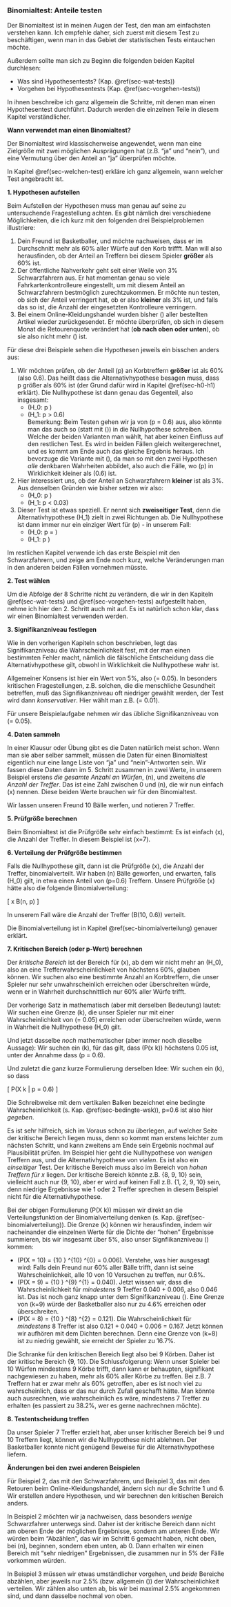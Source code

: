 ### Binomialtest: Anteile testen {#sec-binomialtest}

Der Binomialtest ist in meinen Augen der Test, den man am einfachsten verstehen kann. Ich empfehle daher, sich zuerst mit diesem Test zu beschäftigen, wenn man in das Gebiet der statistischen Tests eintauchen möchte.

Außerdem sollte man sich zu Beginn die folgenden beiden Kapitel durchlesen:

- Was sind Hypothesentests? (Kap. \@ref(sec-wat-tests))
- Vorgehen bei Hypothesentests (Kap. \@ref(sec-vorgehen-tests))

In ihnen beschreibe ich ganz allgemein die Schritte, mit denen man einen Hypothesentest durchführt. Dadurch werden die einzelnen Teile in diesem Kapitel verständlicher.

**Wann verwendet man einen Binomialtest?**

Der Binomialtest wird klassischerweise angewendet, wenn man eine Zielgröße mit zwei möglichen Ausprägungen hat (z.B. "ja" und "nein"), und eine Vermutung über den Anteil an "ja" überprüfen möchte.

In Kapitel \@ref(sec-welchen-test) erkläre ich ganz allgemein, wann welcher Test angebracht ist.

**1. Hypothesen aufstellen**

Beim Aufstellen der Hypothesen muss man genau auf seine zu untersuchende Fragestellung achten. Es gibt nämlich drei verschiedene Möglichkeiten, die ich kurz mit den folgenden drei Beispielproblemen illustriere:

1. Dein Freund ist Basketballer, und möchte nachweisen, dass er im Durchschnitt mehr als 60% aller Würfe auf den Korb triffft. Man will also herausfinden, ob der Anteil an Treffern bei diesem Spieler **größer** als 60% ist.
2. Der öffentliche Nahverkehr geht seit einer Weile von 3% Schwarzfahrern aus. Er hat momentan genau so viele Fahrkartenkontrolleure eingestellt, um mit diesem Anteil an Schwarzfahrern bestmöglich zurechtzukommen. Er möchte nun testen, ob sich der Anteil verringert hat, ob er also **kleiner** als 3% ist, und falls das so ist, die Anzahl der eingesetzten Kontrolleure verringern.
3. Bei einem Online-Kleidungshandel wurden bisher \(\frac{1}{3}\) aller bestellten Artikel wieder zurückgesendet. Er möchte überprüfen, ob sich in diesem Monat die Retourenquote verändert hat (**ob nach oben oder unten**), ob sie also nicht mehr \(\frac{1}{3}\) ist.

Für diese drei Beispiele sehen die Hypothesen jeweils ein bisschen anders aus:

1. Wir möchten prüfen, ob der Anteil \(p\) an Korbtreffern **größer** ist als 60% (also 0.6). Das heißt dass die Alternativhypothese besagen muss, dass p größer als 60% ist (der Grund dafür wird in Kapitel \@ref(sec-h0-h1) erklärt). Die Nullhypothese ist dann genau das Gegenteil, also insgesamt:
    - \(H_0: p \leq 0.6\)
    - \(H_1: p > 0.6\)  
Bemerkung: Beim Testen gehen wir ja von \(p = 0.6\) aus, also könnte man das auch so (statt mit \(\leq\)) in die Nullhypothese schreiben. Welche der beiden Varianten man wählt, hat aber keinen Einfluss auf den restlichen Test. Es wird in beiden Fällen gleich weitergerechnet, und es kommt am Ende auch das gleiche Ergebnis heraus. Ich bevorzuge die Variante mit \(\leq\), da man so mit den zwei Hypothesen *alle* denkbaren Wahrheiten abbildet, also auch die Fälle, wo \(p\) in Wirklichkeit kleiner als \(0.6\) ist.
2. Hier interessiert uns, ob der Anteil an Schwarzfahrern **kleiner** ist als 3%. Aus denselben Gründen wie bisher setzen wir also:
    - \(H_0: p \geq 0.03\)
    - \(H_1: p < 0.03\)
3. Dieser Test ist etwas speziell. Er nennt sich **zweiseitiger Test**, denn die Alternativhypothese \(H_1\) zielt in zwei Richtungen ab. Die Nullhypothese ist dann immer nur ein einziger Wert für \(p\) - in unserem Fall:
    - \(H_0: p = \frac{1}{3}\)
    - \(H_1: p \neq \frac{1}{3}\)

Im restlichen Kapitel verwende ich das erste Beispiel mit den Schwarzfahrern, und zeige am Ende noch kurz, welche Veränderungen man in den anderen beiden Fällen vornehmen müsste.

**2. Test wählen**

Um die Abfolge der 8 Schritte nicht zu verändern, die wir in den Kapiteln \@ref(sec-wat-tests) und \@ref(sec-vorgehen-tests) aufgestellt haben, nehme ich hier den 2. Schritt auch mit auf. Es ist natürlich schon klar, dass wir einen Binomialtest verwenden werden.

**3. Signifikanzniveau festlegen**

Wie in den vorherigen Kapiteln schon beschrieben, legt das Signifikanzniveau die Wahrscheinlichkeit fest, mit der man einen bestimmten Fehler macht, nämlich die fälschliche Entscheidung dass die Alternativhypothese gilt, obwohl in Wirklichkeit die Nullhypothese wahr ist.

Allgemeiner Konsens ist hier ein Wert von 5%, also \(\alpha = 0.05\). In besonders kritischen Fragestellungen, z.B. solchen, die die menschliche Gesundheit betreffen, muß das Signifikanzniveau oft niedriger gewählt werden, der Test wird dann *konservativer*. Hier wählt man z.B. \(\alpha = 0.01\).

Für unsere Beispielaufgabe nehmen wir das übliche Signifikanzniveau von \(\alpha = 0.05\).

**4. Daten sammeln**

In einer Klausur oder Übung gibt es die Daten natürlich meist schon. Wenn man sie aber selber sammelt, müssen die Daten für einen Binomialtest eigentlich nur eine lange Liste von "ja" und "nein"-Antworten sein. Wir fassen diese Daten dann im 5. Schritt zusammen in zwei Werte, in unserem Beispiel erstens *die gesamte Anzahl an Würfen*, \(n\), und zweitens *die Anzahl der Treffer*. Das ist eine Zahl zwischen 0 und \(n\), die wir nun einfach \(x\) nennen. Diese beiden Werte brauchen wir für den Binomialtest.

Wir lassen unseren Freund 10 Bälle werfen, und notieren 7 Treffer.

**5. Prüfgröße berechnen**

Beim Binomialtest ist die Prüfgröße sehr einfach bestimmt: Es ist einfach \(x\), die Anzahl der Treffer. In diesem Beispiel ist \(x=7\).

**6. Verteilung der Prüfgröße bestimmen**

Falls die Nullhypothese gilt, dann ist die Prüfgröße \(x\), die Anzahl der Treffer, binomialverteilt. Wir haben \(n\) Bälle geworfen, und erwarten, falls \(H_0\) gilt, in etwa einen Anteil von \(p=0.6\) Treffern. Unsere Prüfgröße \(x\) hätte also die folgende Binomialverteilung:

\[ x \sim B(n, p) \]

In unserem Fall wäre die Anzahl der Treffer \(B(10, 0.6)\) verteilt.

Die Binomialverteilung ist in Kapitel \@ref(sec-binomialverteilung) genauer erklärt.

**7. Kritischen Bereich (oder p-Wert) berechnen**

Der *kritische Bereich* ist der Bereich für \(x\), ab dem wir nicht mehr an \(H_0\), also an eine Trefferwahrscheinlichkeit von höchstens 60%, glauben können. Wir suchen also eine bestimmte Anzahl an Korbtreffern, die unser Spieler nur sehr unwahrscheinlich erreichen oder überschreiten würde, wenn er in Wahrheit durchschnittlich nur 60% aller Würfe trifft.

Der vorherige Satz in mathematisch (aber mit derselben Bedeutung) lautet: Wir suchen eine Grenze \(k\), die unser Spieler nur mit einer Wahrscheinlichkeit von \(\alpha = 0.05\) erreichen oder überschreiten würde, wenn in Wahrheit die Nullhypothese \(H_0\) gilt.

Und jetzt dasselbe *noch* mathematischer (aber immer noch dieselbe Aussage): Wir suchen ein \(k\), für das gilt, dass \(P(x \geq k)\) höchstens 0.05 ist, unter der Annahme dass \(p = 0.6\).

Und zuletzt die ganz kurze Formulierung derselben Idee: Wir suchen ein \(k\), so dass

\[ P(X \geq k | p = 0.6) \leq 0.05 \]

Die Schreibweise mit dem vertikalen Balken bezeichnet eine bedingte Wahrscheinlichkeit (s. Kap. \@ref(sec-bedingte-wsk)), p=0.6 ist also hier *gegeben*.

Es ist sehr hilfreich, sich im Voraus schon zu überlegen, auf welcher Seite der kritische Bereich liegen muss, denn so kommt man erstens leichter zum nächsten Schritt, und kann zweitens am Ende sein Ergebnis nochmal auf Plausibilität prüfen. Im Beispiel hier geht die Nullhypothese von *wenigen* Treffern aus, und die Alternativhypothese von *vielen*. Es ist also ein *einseitiger* Test. Der kritische Bereich muss also im Bereich von *hohen Treffern für x* liegen. Der kritische Bereich könnte z.B. {8, 9, 10} sein, vielleicht auch nur {9, 10}, aber er wird auf keinen Fall z.B. {1, 2, 9, 10} sein, denn niedrige Ergebnisse wie 1 oder 2 Treffer sprechen in diesem Beispiel nicht für die Alternativhypothese.

Bei der obigen Formulierung \(P(X \geq k)\) müssen wir direkt an die Verteilungsfunktion der Binomialverteilung denken (s. Kap. \@ref(sec-binomialverteilung)). Die Grenze \(k\) können wir herausfinden, indem wir nacheinander die einzelnen Werte für die Dichte der "hohen" Ergebnisse summieren, bis wir insgesamt über 5%, also unser Signfiikanzniveau \(\alpha=0.05\) kommen:

- \(P(X = 10) = {10 \choose 10} \cdot 0.6^{10} \cdot 0.4^{0} = 0.006\). Verstehe, was hier ausgesagt wird: Falls dein Freund nur 60% aller Bälle trifft, dann ist seine Wahrscheinlichkeit, alle 10 von 10 Versuchen zu treffen, nur 0.6%.
- \(P(X = 9) = {10 \choose 9} \cdot 0.6^{9} \cdot 0.4^{1} = 0.040\). Jetzt wissen wir, dass die Wahrscheinlichkeit für *mindestens* 9 Treffer 0.040 + 0.006, also 0.046 ist. Das ist noch ganz knapp unter dem Signifikanzniveau \(\alpha=0.05\). Eine Grenze von \(k=9\) würde der Basketballer also nur zu 4.6% erreichen oder überschreiten.
- \(P(X = 8) = {10 \choose 8} \cdot 0.6^{8} \cdot 0.4^{2} = 0.121\). Die Wahrscheinlichkeit für *mindestens* 8 Treffer ist also 0.121 + 0.040 + 0.006 = 0.167. Jetzt können wir aufhören mit dem Dichten berechnen. Denn eine Grenze von \(k=8\) ist zu niedrig gewählt, sie erreicht der Spieler zu 16.7%.

Die Schranke für den kritischen Bereich liegt also bei 9 Körben. Daher ist der kritische Bereich {9, 10}. Die Schlussfolgerung: Wenn unser Spieler bei 10 Würfen mindestens 9 Körbe trifft, dann kann er behaupten, signifikant nachgewiesen zu haben, mehr als 60% aller Körbe zu treffen. Bei z.B. 7 Treffern hat er zwar mehr als 60% getroffen, aber es ist noch viel zu wahrscheinlich, dass er das nur durch Zufall geschafft hätte. Man könnte auch ausrechnen, wie wahrscheinlich es wäre, mindestens 7 Treffer zu erhalten (es passiert zu 38.2%, wer es gerne nachrechnen möchte).

**8. Testentscheidung treffen**

Da unser Spieler 7 Treffer erzielt hat, aber unser kritischer Bereich bei 9 und 10 Treffern liegt, können wir die Nullhypothese nicht ablehnen. Der Basketballer konnte nicht genügend Beweise für die Alternativhypothese liefern.

**Änderungen bei den zwei anderen Beispielen**

Für Beispiel 2, das mit den Schwarzfahrern, und Beispiel 3, das mit den Retouren beim Online-Kleidungshandel, ändern sich nur die Schritte 1 und 6. Wir erstellen andere Hypothesen, und wir berechnen den kritischen Bereich anders.

In Beispiel 2 möchten wir ja nachweisen, dass besonders *wenige* Schwarzfahrer unterwegs sind. Daher ist der kritische Bereich dann nicht am oberen Ende der möglichen Ergebnisse, sondern am unteren Ende. Wir würden beim "Abzählen", das wir im Schritt 6 gemacht haben, nicht oben, bei \(n\), beginnen, sondern eben unten, ab 0. Dann erhalten wir einen Bereich mit "sehr niedrigen" Ergebnissen, die zusammen nur in 5% der Fälle vorkommen würden.

In Beispiel 3 müssen wir etwas umständlicher vorgehen, und *beide* Bereiche abzählen, aber jeweils nur 2.5% (bzw. allgemein \(\frac{\alpha}{2}\)) der Wahrscheinlichkeit verteilen. Wir zählen also unten ab, bis wir bei maximal 2.5% angekommen sind, und dann dasselbe nochmal von oben.